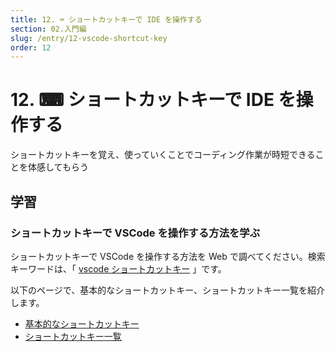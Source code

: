 ```yaml
---
title: 12. ⌨ ショートカットキーで IDE を操作する
section: 02.入門編
slug: /entry/12-vscode-shortcut-key
order: 12
---
```


# 12. ⌨ ショートカットキーで IDE を操作する

<p class="goal">
  ショートカットキーを覚え、使っていくことでコーディング作業が時短できることを体感してもらう
</p>

## 学習

### ショートカットキーで VSCode を操作する方法を学ぶ

ショートカットキーで VSCode を操作する方法を Web で調べてください。検索キーワードは、「 [vscode ショートカットキー](https://www.google.com/search?q=vscode+ショートカットキー) 」です。

以下のページで、基本的なショートカットキー、ショートカットキー一覧を紹介します。

- [基本的なショートカットキー](./13-vscode-basic-shortcut-key)
- [ショートカットキー一覧](./14-vscode-shortcut-key-list)
